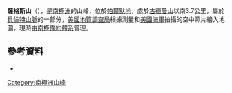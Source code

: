 {{coord|75|16|S|72|13|W|display=title}}

'''薩格斯山'''（{{lang-en|Mount Suggs}}），是[[南極洲|南極洲]]的山峰，位於[[帕爾默地|帕爾默地]]，處於[[古德曼山_(埃爾斯沃思地)|古德曼山]]以南3.7公里，屬於[[貝倫特山脈|貝倫特山脈]]的一部分，[[美國地質調查局|美國地質調查局]]根據測量和[[美國海軍|美國海軍]]拍攝的空中照片繪入地圖，現時由[[南極條約體系|南極條約體系]]管理。

==參考資料==
*{{usgs-gazetteer}}

{{Antarctica-geo-stub}}
[[Category:南極洲山峰|Category:南極洲山峰]]
